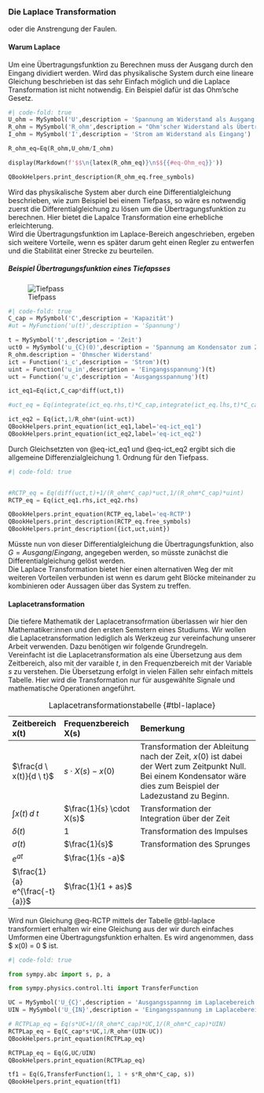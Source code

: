### Die Laplace Transformation {#sec-Laplace}
oder die Anstrengung der Faulen.

#### Warum Laplace
Um eine Übertragungsfunktion zu Berechnen muss der Ausgang durch den Eingang dividiert werden. Wird das physikalische System durch eine lineare Gleichung beschrieben ist das sehr Einfach möglich und die Laplace Transformation ist nicht notwendig. Ein Beispiel dafür ist das Ohm'sche Gesetz.

```python
#| code-fold: true
U_ohm = MySymbol('U',description = 'Spannung am Widerstand als Ausgang')
R_ohm = MySymbol('R_ohm',description = "Ohm'scher Widerstand als Übertragungsfunktion")
I_ohm = MySymbol('I',description = 'Strom am Widerstand als Eingang')

R_ohm_eq=Eq(R_ohm,U_ohm/I_ohm)

display(Markdown(f'$$\n{latex(R_ohm_eq)}\n$${{#eq-Ohm_eq}}'))

QBookHelpers.print_description(R_ohm_eq.free_symbols)

```

Wird das physikalische System aber durch eine Differentialgleichung beschrieben, wie zum Beispiel bei einem Tiefpass, so wäre es notwendig zuerst die Differentialgleichung zu lösen um die Übertragungsfunktion zu berechnen. Hier bietet die Lapalce Transformation eine erhebliche erleichterung.  
Wird die Übertragungsfunktion im Laplace-Bereich angeschrieben, ergeben sich weitere Vorteile, wenn es später darum geht einen Regler zu entwerfen und die Stabilität einer Strecke zu beurteilen.  

##### Beispiel Übertragungsfunktion eines Tiefapsses

![Tiefpass](images/Tiefpass){#fig-Tiefpass}


```python
#| code-fold: true
C_cap = MySymbol('C',description = 'Kapazität')
#ut = MyFunction('u(t)',description = 'Spannung')

t = MySymbol('t',description = 'Zeit')
uct0 = MySymbol('u_{C}(0)',description = 'Spannung am Kondensator zum Zeitpunkz *t* = 0 s')
R_ohm.description = 'Ohmscher Widerstand'
ict = Function('i_c',description = 'Strom')(t)
uint = Function('u_in',description = 'Eingangsspannung')(t)
uct = Function('u_c',description = 'Ausgangsspannung')(t)

ict_eq1=Eq(ict,C_cap*diff(uct,t))

#uct_eq = Eq(integrate(ict_eq.rhs,t)*C_cap,integrate(ict_eq.lhs,t)*C_cap + uct0)

ict_eq2 = Eq(ict,1/R_ohm*(uint-uct))
QBookHelpers.print_equation(ict_eq1,label='eq-ict_eq1')
QBookHelpers.print_equation(ict_eq2,label='eq-ict_eq2')

```
Durch Gleichsetzten von  @eq-ict_eq1 und @eq-ict_eq2 ergibt sich die allgemeine Differenzialgleichung 1. Ordnung für den Tiefpass.


```python
#| code-fold: true


#RCTP_eq = Eq(diff(uct,t)+1/(R_ohm*C_cap)*uct,1/(R_ohm*C_cap)*uint)
RCTP_eq = Eq(ict_eq1.rhs,ict_eq2.rhs)

QBookHelpers.print_equation(RCTP_eq,label='eq-RCTP')
QBookHelpers.print_description(RCTP_eq.free_symbols)
QBookHelpers.print_description({ict,uct,uint})

```

Müsste nun von dieser Differentialgleichung die Übertragungsfunktion, also $G=Ausgang/Eingang$, angegeben werden, so müsste zunächst die Differentialgleichung gelöst werden.  
Die Laplace Transformation bietet hier einen alternativen Weg der mit weiteren Vorteilen verbunden ist wenn es darum geht Blöcke miteinander zu kombinieren oder Aussagen über das System zu treffen.

#### Laplacetransformation
Die tiefere Mathematik der Laplacetransofrmation überlassen wir hier den Mathematiker:innen und den ersten Semstern eines Studiums. Wir wollen die Laplacetransformation lediglich als Werkzeug zur vereinfachung unserer Arbeit verwenden. Dazu benötigen wir folgende Grundregeln.  
Vereinfacht ist die Laplacetransformation als eine Übersetzung aus dem Zeitbereich, also mit der varaible $t$, in den Frequenzbereich mit der Variable $s$ zu verstehen. Die Übersetzung erfolgt in vielen Fällen sehr einfach mittels Tabelle. Hier wird die Transformation nur für ausgewählte Signale und mathematische Operationen angeführt.  


| Zeitbereich x(t) | Frequenzbereich X(s) | Bemerkung |
| :---             | :------ |:----------|
| $\frac{d \ x(t)}{d \ t}$ |$s \cdot X(s) - x(0)$ |Transformation der Ableitung nach der Zeit, $x(0)$ ist dabei der Wert zum Zeitpunkt Null. Bei einem Kondensator wäre dies zum Beispiel der Ladezustand zu Beginn.|
| ${ \int x(t) \, d \ t}$  |$\frac{1}{s} \cdot X(s)$  |Transformation der Integration über der Zeit|
| $\delta (t)$ | $1$ | Transformation des Impulses|
| $\sigma (t)$ | $\frac{1}{s}$| Transformation des Sprunges|
| $e^{at}$| $\frac{1}{s -a}$| |
| $\frac{1}{a} e^{\frac{-t}{a}}$| $\frac{1}{1 + as}$| |

:Laplacetransformationstabelle {#tbl-laplace}

Wird nun Gleichung @eq-RCTP mittels der Tabelle @tbl-laplace transformiert erhalten wir eine Gleichung aus der wir durch einfaches Umformen eine Übertragungsfunktion erhalten. Es wird angenommen, dass $ x(0) = 0 $ ist.

```python
#| code-fold: true

from sympy.abc import s, p, a

from sympy.physics.control.lti import TransferFunction

UC = MySymbol('U_{C}',description = 'Ausgangsspannng im Laplacebereich')
UIN = MySymbol('U_{IN}',description = 'Eingangsspannung im Laplacebereich')

# RCTPLap_eq = Eq(s*UC+1/(R_ohm*C_cap)*UC,1/(R_ohm*C_cap)*UIN)
RCTPLap_eq = Eq(C_cap*s*UC,1/R_ohm*(UIN-UC))
QBookHelpers.print_equation(RCTPLap_eq)

RCTPLap_eq = Eq(G,UC/UIN)
QBookHelpers.print_equation(RCTPLap_eq)

tf1 = Eq(G,TransferFunction(1, 1 + s*R_ohm*C_cap, s))
QBookHelpers.print_equation(tf1)


```
